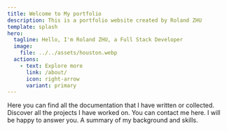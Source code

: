 ```yaml
---
title: Welcome to My portfolio
description: This is a portfolio website created by Roland ZHU
template: splash
hero:
  tagline: Hello, I'm Roland ZHU, a Full Stack Developer
  image:
    file: ../../assets/houston.webp
  actions:
    - text: Explore more
      link: /about/
      icon: right-arrow
      variant: primary
---
```


<CardGrid stagger>
	<Card title="Documentation" icon="document" href='/documentation/astro'>
		Here you can find all the documentation that I have written or collected.
	</Card>
	<Card title="My projects" icon="seti:html" href="/projects/personal">
		Discover all the projects I have worked on.
	</Card>
	<Card title="Contact me" icon="pen" href='/contact'>
		You can contact me here. I will be happy to answer you.
	</Card>
	<Card title="About me" icon="open-book" href='/about'>
		A summary of my background and skills.
	</Card>
</CardGrid>
